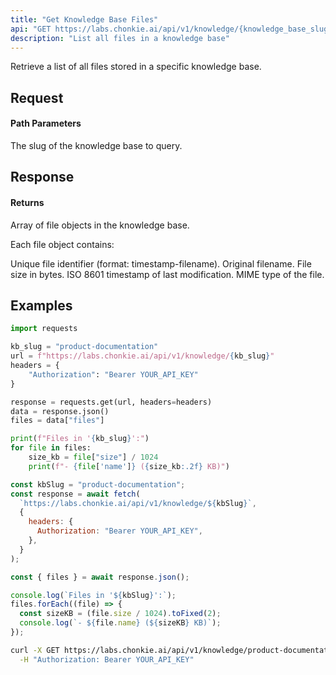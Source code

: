 ```yaml
---
title: "Get Knowledge Base Files"
api: "GET https://labs.chonkie.ai/api/v1/knowledge/{knowledge_base_slug}"
description: "List all files in a knowledge base"
---
```


Retrieve a list of all files stored in a specific knowledge base.

## Request

#### Path Parameters

<ParamField path="knowledge_base_slug" type="string" required>
  The slug of the knowledge base to query.
</ParamField>

## Response

#### Returns

<ResponseField name="files" type="array">
  Array of file objects in the knowledge base.
</ResponseField>

Each file object contains:

<ResponseField name="key" type="string">
  Unique file identifier (format: timestamp-filename).
</ResponseField>

<ResponseField name="name" type="string">
  Original filename.
</ResponseField>

<ResponseField name="size" type="integer">
  File size in bytes.
</ResponseField>

<ResponseField name="lastModified" type="string">
  ISO 8601 timestamp of last modification.
</ResponseField>

<ResponseField name="contentType" type="string">
  MIME type of the file.
</ResponseField>

## Examples

<CodeGroup>

```python Python
import requests

kb_slug = "product-documentation"
url = f"https://labs.chonkie.ai/api/v1/knowledge/{kb_slug}"
headers = {
    "Authorization": "Bearer YOUR_API_KEY"
}

response = requests.get(url, headers=headers)
data = response.json()
files = data["files"]

print(f"Files in '{kb_slug}':")
for file in files:
    size_kb = file["size"] / 1024
    print(f"- {file['name']} ({size_kb:.2f} KB)")
```

```javascript JavaScript
const kbSlug = "product-documentation";
const response = await fetch(
  `https://labs.chonkie.ai/api/v1/knowledge/${kbSlug}`,
  {
    headers: {
      Authorization: "Bearer YOUR_API_KEY",
    },
  }
);

const { files } = await response.json();

console.log(`Files in '${kbSlug}':`);
files.forEach((file) => {
  const sizeKB = (file.size / 1024).toFixed(2);
  console.log(`- ${file.name} (${sizeKB} KB)`);
});
```

```bash cURL
curl -X GET https://labs.chonkie.ai/api/v1/knowledge/product-documentation \
  -H "Authorization: Bearer YOUR_API_KEY"
```

</CodeGroup>
